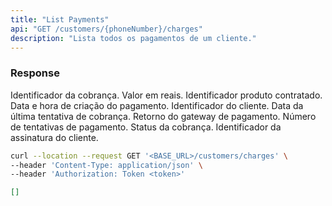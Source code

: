 ```yaml
---
title: "List Payments"
api: "GET /customers/{phoneNumber}/charges"
description: "Lista todos os pagamentos de um cliente."
---
```


### Response

<ResponseField name="id" type="string">
  Identificador da cobrança.
</ResponseField>

<ResponseField name="amount" type="number">
  Valor em reais.
</ResponseField>

<ResponseField name="catalogProductId" type="string">
  Identificador produto contratado.
</ResponseField>

<ResponseField name="createdAt" type="datetime">
  Data e hora de criação do pagamento.
</ResponseField>

<ResponseField name="customerId" type="string">
  Identificador do cliente.
</ResponseField>

<ResponseField name="lastRetry" type="datetime">
  Data da última tentativa de cobrança.
</ResponseField>

<ResponseField name="paymentProcessorResponseData" type="object">
  Retorno do gateway de pagamento.
</ResponseField>

<ResponseField name="retries" type="number">
  Número de tentativas de pagamento.
</ResponseField>

<ResponseField name="status" type="string">
  Status da cobrança.
</ResponseField>

<ResponseField name="subscriptionId" type="string">
  Identificador da assinatura do cliente.
</ResponseField>

<RequestExample>

```bash Request
curl --location --request GET '<BASE_URL>/customers/charges' \
--header 'Content-Type: application/json' \
--header 'Authorization: Token <token>'
```

</RequestExample>

<ResponseExample>

```json Response 200
[]
```

</ResponseExample>
